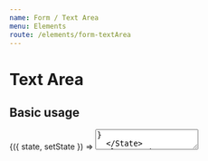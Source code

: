 ---
name: Form / Text Area
menu: Elements
route: /elements/form-textArea
---


# Text Area

## Basic usage

<Playground>
  <State
    initial={{
      value: 'Lorem ipsum dolor sit amet, consectetur adipiscing elit...',
      rows: 10,
      cols: 50,
    }}
  >
    {({ state, setState }) => <TextArea {...state} />}
  </State>
</Playground>

## API

<Props of={TextArea} />
